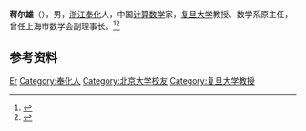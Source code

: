 '''蒋尔雄'''（{{bd|1934年|}}），男，[[浙江|浙江]][[奉化|奉化]]人，中国[[计算数学|计算数学]]家，[[复旦大学|复旦大学]]教授、数学系原主任，曾任上海市数学会副理事长。<ref>{{Cite book|title=中华当代文化名人大辞典|author=张品兴, 殷登祥, 陈有进等主编|publisher=中国广播电视出版社|year=1992|isbn=9787504315137|location=北京|pages=}}</ref><ref>{{Cite book|title=二十世纪中国名人辞典|author=蔡开松, 于信凤主编; 曾卓明, 周溯源, 赵书刚副主编|publisher=辽宁人民出版社|year=1991|isbn=|location=沈阳|pages=}}</ref>

== 参考资料 ==
{{reflist}}

{{中国人物小作品}}

{{Authority control}}
{{DEFAULTSORT:Jiang}}
[[Category:蔣姓|Er]]
[[Category:奉化人|Category:奉化人]]
[[Category:北京大学校友|Category:北京大学校友]]
[[Category:复旦大学教授|Category:复旦大学教授]]